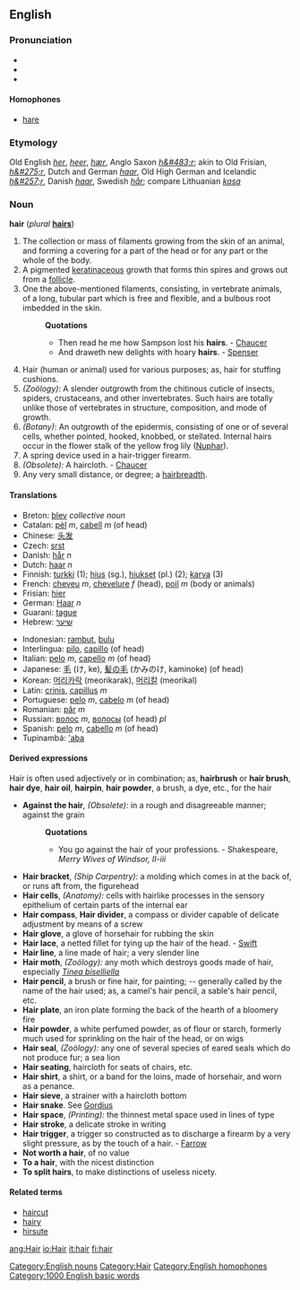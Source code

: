 ==English==
[[Category:English nouns]]
[[Category:Hair]]
===Pronunciation===
*{{IPA|/heə/}}
*{{SAMPA|/he@/}}
*{{AHD|/hâr/}}

====Homophones====
*[[hare]] [[Category:English homophones]]

===Etymology===
Old English ''[[her]]'', ''[[heer]]'', ''[[hær]]'', Anglo Saxon ''[[h&#483;r]]''; akin to Old Frisian, ''[[h&#275;r]]'', Dutch and German ''[[haar]]'', Old High German and Icelandic ''[[h&#257;r]]'', Danish ''[[haar]]'', Swedish ''[[hår]]''; compare Lithuanian ''[[kasa]]''

===Noun===
'''hair''' (''plural'' '''[[hairs]]''')
#The collection or mass of filaments growing from the skin of an animal, and forming a covering for a part of the head or for any part or the whole of the body.
#A pigmented [[keratin]]aceous growth that forms thin spires and grows out from a [[follicle]].
#One the above-mentioned filaments, consisting, in vertebrate animals, of a long, tubular part which is free and flexible, and a bulbous root imbedded in the skin.
#:'''Quotations'''
#:*Then read he me how Sampson lost his '''hairs'''. - [[Chaucer]]
#:*And draweth new delights with hoary '''hairs'''. - [[Spenser]]
#Hair (human or animal) used for various purposes; as, hair for stuffing cushions.
#''(Zoölogy)'': A slender outgrowth from the chitinous cuticle of insects, spiders, crustaceans, and other invertebrates. Such hairs are totally unlike those of vertebrates in structure, composition, and mode of growth.
#''(Botany)'': An outgrowth of the epidermis, consisting of one or of several cells, whether pointed, hooked, knobbed, or stellated. Internal hairs occur in the flower stalk of the yellow frog lily ([[Nuphar]]).
#A spring device used in a hair-trigger firearm.
#''(Obsolete):'' A haircloth. - [[Chaucer]]
#Any very small distance, or degree; a [[hairbreadth]].

==== Translations ====
<!-- of? needs sorting-->
{{top}}
*Breton: [[blev]] ''collective noun''
*Catalan: [[pèl]] ''m'', [[cabell]] ''m'' (of head)
*Chinese: [[头发]] 
*Czech: [[srst]]
*Danish: [[hår]] ''n''
*Dutch: [[haar]] ''n''
*Finnish: [[turkki]] (1); [[hius]] (sg.), [[hiukset]] (pl.) (2); [[karva]] (3)
*French: [[cheveu]] ''m'', [[chevelure]] ''f'' (head), [[poil]] ''m'' (body or animals)
*Frisian: [[hier]]
*German: [[Haar]] ''n''
*Guarani: [[tague]]
*Hebrew: [[שיער]]
{{mid}}
*Indonesian: [[rambut]], [[bulu]]
*Interlingua: [[pilo]], [[capillo]] (of head)
*Italian: [[pelo]] ''m'', [[capello]] ''m'' (of head)
*Japanese: [[毛]] (け, ke), [[髪の毛]] (かみのけ, kaminoke) (of head)
*Korean: [[머리카락]] (meorikarak), [[머리칼]] (meorikal)
*Latin: [[crinis]], [[capillus]] ''m''
*Portuguese: [[pelo]] ''m'', [[cabelo]] ''m'' (of head)
*Romanian: [[păr]] ''m''
*Russian: [[волос]] ''m'', [[волосы]] (of head) ''pl''
*Spanish: [[pelo]] ''m'', [[cabello]] ''m'' (of head)
*Tupinambá: [['aba]]
{{bottom}}

====Derived expressions====
<!-- These should be seperated! -->
Hair is often used adjectively or in combination; as, '''hairbrush''' or '''hair brush''', '''hair dye''', '''hair oil''', '''hairpin''', '''hair powder''', a brush, a dye, etc., for the hair
*'''Against the hair''', ''(Obsolete)'': in a rough and disagreeable manner; against the grain
*:'''Quotations'''
*:*You go against the hair of your professions. - Shakespeare, ''Merry Wives of Windsor, II-iii''
*'''Hair bracket''', ''(Ship Carpentry):'' a molding which comes in at the back of, or runs aft from, the figurehead
*'''Hair cells''', ''(Anatomy):'' cells with hairlike processes in the sensory epithelium of certain parts of the internal ear
*'''Hair compass''', '''Hair divider''', a compass or divider capable of delicate adjustment by means of a screw
*'''Hair glove''', a glove of horsehair for rubbing the skin
*'''Hair lace''', a netted fillet for tying up the hair of the head. - [[Swift]]
*'''Hair line''', a line made of hair; a very slender line
*'''Hair moth''', ''(Zoölogy):'' any moth which destroys goods made of hair, especially ''[[Tinea biselliella]]''
*'''Hair pencil''', a brush or fine hair, for painting; -- generally called by the name of the hair used; as, a camel's hair pencil, a sable's hair pencil, etc.
*'''Hair plate''', an iron plate forming the back of the hearth of a bloomery fire
*'''Hair powder''', a white perfumed powder, as of flour or starch, formerly much used for sprinkling on the hair of the head, or on wigs
*'''Hair seal''', ''(Zoölogy):'' any one of several species of eared seals which do not produce fur; a sea lion
*'''Hair seating''', haircloth for seats of chairs, etc.
*'''Hair shirt''', a shirt, or a band for the loins, made of horsehair, and worn as a penance.
*'''Hair sieve''', a strainer with a haircloth bottom
*'''Hair snake'''. See [[Gordius]]
*'''Hair space''', ''(Printing):'' the thinnest metal space used in lines of type
*'''Hair stroke''', a delicate stroke in writing
*'''Hair trigger''', a trigger so constructed as to discharge a firearm by a very slight pressure, as by the touch of a hair. - [[Farrow]]
*'''Not worth a hair''', of no value
*'''To a hair''', with the nicest distinction
*'''To split hairs''', to make distinctions of useless nicety.

====Related terms====
*[[haircut]]
*[[hairy]]
*[[hirsute]]

[[Category:1000 English basic words]]

[[ang:Hair]]
[[io:Hair]]
[[it:hair]]
[[fi:hair]]